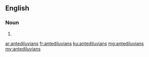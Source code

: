 ==English==

===Noun===
{{head|en|noun plural form}}

# {{plural of|antediluvian|lang=en}}

[[ar:antediluvians]]
[[fr:antediluvians]]
[[ku:antediluvians]]
[[mg:antediluvians]]
[[my:antediluvians]]